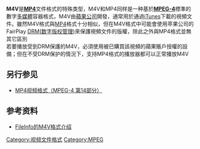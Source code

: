 {{expand|time=2013-07-30T11:09:16+00:00}}
{{unreferenced|time=2013-07-30T11:09:16+00:00}}
{{Infobox file format
| name = M4V
| icon =
| logo =
| extension = .m4v
| mime = video/x-m4v
| type code =
| uniform type =
| magic =
| owner = [[苹果公司|苹果公司]]
| genre = [[视频文件格式|视频文件格式]]
| container for = [[视频|视频]], [[音频|音频]]
| contained by =
| extended from =
| extended to =
| standard =
}}
'''M4V'''是'''[[MP4|MP4]]'''文件格式的特殊类型，M4V和MP4同样是一种基於'''[[MPEG-4|MPEG-4]]'''標準的數字[[多媒體|多媒體]]容器格式，M4V由[[蘋果公司|蘋果公司]]開發，通常用於通過[[iTunes|iTunes]]下載的視頻文件。雖然M4V格式與[[MP4|MP4]]格式十分相似，但在M4V格式中可能會使用苹果公司的FairPlay [[數字版權管理|DRM(数字版权管理)]]來保護視頻文件的版權，除此之外與MP4格式並無其它區別<br/>若要播放受到DRM保護的M4V，必須使用被已購買該視頻的蘋果賬戶授權的設備；但在不受DRM保护的情況下，支持MP4格式的播放器都可以正常播放M4V

==另行参见==
*[[MP4|MP4视频格式（MPEG-4 第14部分）]]

==参考资料==
*[https://fileinfo.com/extension/m4v FileInfo的M4V格式介绍] {{Wayback|url=https://fileinfo.com/extension/m4v |date=20201028175558 }}

[[Category:视频文件格式|Category:视频文件格式]]
[[Category:MPEG|Category:MPEG]]